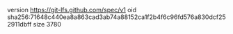 version https://git-lfs.github.com/spec/v1
oid sha256:71648c440ea8a863cad3ab74a88152ca1f2b4f6c96fd576a830dcf252911dbff
size 3780
